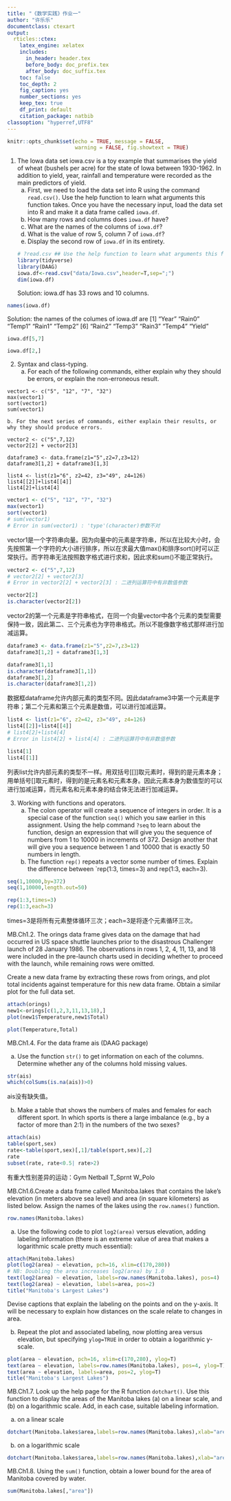 ---
title: "《数学实践》作业一"
author: "许乐乐"
documentclass: ctexart
output:
  rticles::ctex:
    latex_engine: xelatex
    includes:
      in_header: header.tex
      before_body: doc_prefix.tex
      after_body: doc_suffix.tex
    toc: false
    toc_depth: 2
    fig_caption: yes
    number_sections: yes
    keep_tex: true
    df_print: default
    citation_package: natbib
classoption: "hyperref,UTF8"
---

```{r setup, include=FALSE}
knitr::opts_chunk$set(echo = TRUE, message = FALSE,
                      warning = FALSE, fig.showtext = TRUE)
```

1. The Iowa data set iowa.csv is a toy example that summarises the yield of wheat (bushels per acre) for the state of Iowa between 1930-1962. In addition to yield, year, rainfall and temperature were recorded as the main predictors of yield.
    a. First, we need to load the data set into R using the command `read.csv()`. Use the help function to learn what arguments this function takes. Once you have the necessary input, load the data set into R and make it a data frame called `iowa.df`.
    b. How many rows and columns does `iowa.df` have? 
    c. What are the names of the columns of `iowa.df`?
    d. What is the value of row 5, column 7 of `iowa.df`?
    e. Display the second row of `iowa.df` in its entirety.
```{r}
# ?read.csv ## Use the help function to learn what arguments this function takes.
library(tidyverse)
library(DAAG)
iowa.df<-read.csv("data/Iowa.csv",header=T,sep=";")
dim(iowa.df)
```
Solution: iowa.df has 33 rows and 10 columns.

```{r}
names(iowa.df)
```

Solution: the names of the columes of iowa.df are [1] "Year"  "Rain0" "Temp1" "Rain1" "Temp2"
[6] "Rain2" "Temp3" "Rain3" "Temp4" "Yield"

```{r}
iowa.df[5,7]
```

```{r}
iowa.df[2,]
```


2. Syntax and class-typing.
    a. For each of the following commands, either explain why they should be errors, or explain the non-erroneous result.

```
vector1 <- c("5", "12", "7", "32")
max(vector1)
sort(vector1)
sum(vector1)
```

    b. For the next series of commands, either explain their results, or why they should produce errors.

```
vector2 <- c("5",7,12)
vector2[2] + vector2[3]

dataframe3 <- data.frame(z1="5",z2=7,z3=12)
dataframe3[1,2] + dataframe3[1,3]

list4 <- list(z1="6", z2=42, z3="49", z4=126)
list4[[2]]+list4[[4]]
list4[2]+list4[4]
```

```{r}
vector1 <- c("5", "12", "7", "32") 
max(vector1) 
sort(vector1) 
# sum(vector1)
# Error in sum(vector1) : 'type'(character)参数不对
```

vector1是一个字符串向量。因为向量中的元素是字符串，所以在比较大小时，会先按照第一个字符的大小进行排序，所以在求最大值max()和排序sort()时可以正常执行。而字符串无法按照数字格式进行求和，因此求和sum()不能正常执行。

```{r}
vector2 <- c("5",7,12)
# vector2[2] + vector2[3]
# Error in vector2[2] + vector2[3] : 二进列运算符中有非数值参数
```

```{r}
vector2[2]
is.character(vector2[2])
```

vector2的第一个元素是字符串格式，在同一个向量vector中各个元素的类型需要保持一致，因此第二、三个元素也为字符串格式。所以不能像数字格式那样进行加减运算。

```{r}
dataframe3 <- data.frame(z1="5",z2=7,z3=12)
dataframe3[1,2] + dataframe3[1,3]
```

```{r}
dataframe3[1,1]
is.character(dataframe3[1,1])
dataframe3[1,2]
is.character(dataframe3[1,2])
```

数据框dataframe允许内部元素的类型不同。因此dataframe3中第一个元素是字符串；第二个元素和第三个元素是数值，可以进行加减运算。

```{r}
list4 <- list(z1="6", z2=42, z3="49", z4=126)
list4[[2]]+list4[[4]]
# list4[2]+list4[4]
# Error in list4[2] + list4[4] : 二进列运算符中有非数值参数
```

```{r}
list4[1]
list4[[1]]
```

列表list允许内部元素的类型不一样。用双括号[[]]取元素时，得到的是元素本身；用单括号[]取元素时，得到的是元素名和元素本身。因此元素本身为数值型的可以进行加减运算，而元素名和元素本身的结合体无法进行加减运算。

3. Working with functions and operators.
    a. The colon operator will create a sequence of integers in order. It is a special case of the function `seq()` which you saw earlier in this assignment. Using the help command `?seq` to learn about the function, design an expression that will give you the sequence of numbers from 1 to 10000 in increments of 372. Design another that will give you a sequence between 1 and 10000 that is exactly 50 numbers in length.
    b. The function `rep()` repeats a vector some number of times. Explain the difference between `rep(1:3, times=3) and rep(1:3, each=3).
    
```{r}
seq(1,10000,by=372)
seq(1,10000,length.out=50)
```

```{r}
rep(1:3,times=3)
rep(1:3,each=3)
```

times=3是将所有元素整体循环三次；each=3是将逐个元素循环三次。

MB.Ch1.2. The orings data frame gives data on the damage that had occurred in US space shuttle launches prior to the disastrous Challenger launch of 28 January 1986. The observations in rows 1, 2, 4, 11, 13, and 18 were included in the pre-launch charts used in deciding whether to proceed with the launch, while remaining rows were omitted.

Create a new data frame by extracting these rows from orings, and plot total incidents against temperature for this new data frame. Obtain a similar plot for the full data set.
```{r}
attach(orings)
new1<-orings[c(1,2,3,11,13,18),]
plot(new1$Temperature,new1$Total)
```

```{r}
plot(Temperature,Total)
```

MB.Ch1.4. For the data frame ais (DAAG package)

(a) Use the function `str()` to get information on each of the columns. Determine whether any of the columns hold missing values.
```{r}
str(ais)
which(colSums(is.na(ais))>0)
```

ais没有缺失值。

(b) Make a table that shows the numbers of males and females for each different sport. In which sports is there a large imbalance (e.g., by a factor of more than 2:1) in the numbers of the two sexes?

```{r}
attach(ais)
table(sport,sex)
rate<-table(sport,sex)[,1]/table(sport,sex)[,2]
rate
subset(rate, rate<0.5| rate>2)
```

有重大性别差异的运动：Gym   Netball   T_Sprnt    W_Polo

MB.Ch1.6.Create a data frame called Manitoba.lakes that contains the lake’s elevation (in meters above sea level) and area (in square kilometers) as listed below. Assign the names of the lakes using the `row.names()` function.

```{r}
row.names(Manitoba.lakes)
```

(a) Use the following code to plot `log2(area)` versus elevation, adding labeling information (there is an extreme value of area that makes a logarithmic scale pretty much essential):

```{r}
attach(Manitoba.lakes)
plot(log2(area) ~ elevation, pch=16, xlim=c(170,280))
# NB: Doubling the area increases log2(area) by 1.0
text(log2(area) ~ elevation, labels=row.names(Manitoba.lakes), pos=4)
text(log2(area) ~ elevation, labels=area, pos=2) 
title("Manitoba's Largest Lakes")
```

Devise captions that explain the labeling on the points and on the y-axis. It will be necessary to explain how distances on the scale relate to changes in area.

(b) Repeat the plot and associated labeling, now plotting area versus elevation, but specifying `ylog=TRUE` in order to obtain a logarithmic y-scale.
```{r}
plot(area ~ elevation, pch=16, xlim=c(170,280), ylog=T)
text(area ~ elevation, labels=row.names(Manitoba.lakes), pos=4, ylog=T)
text(area ~ elevation, labels=area, pos=2, ylog=T) 
title("Manitoba's Largest Lakes")
```

MB.Ch1.7. Look up the help page for the R function `dotchart()`. Use this function to display the areas of the Manitoba lakes (a) on a linear scale, and (b) on a logarithmic scale. Add, in each case, suitable labeling information.

(a) on a linear scale
```{r}
dotchart(Manitoba.lakes$area,labels=row.names(Manitoba.lakes),xlab="area")
```

(b) on a logarithmic scale
```{r}
dotchart(Manitoba.lakes$area,labels=row.names(Manitoba.lakes),xlab="area",log="x")
```

MB.Ch1.8. Using the `sum()` function, obtain a lower bound for the area of Manitoba covered by water.
```{r}
sum(Manitoba.lakes[,"area"])
```

